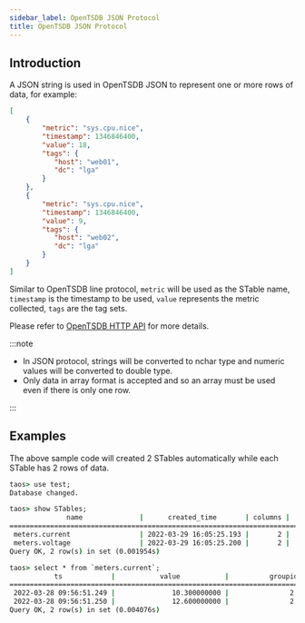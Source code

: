 ```yaml
---
sidebar_label: OpenTSDB JSON Protocol
title: OpenTSDB JSON Protocol
---
```



## Introduction

A JSON string is used in OpenTSDB JSON to represent one or more rows of data, for example:

```json
[
    {
        "metric": "sys.cpu.nice",
        "timestamp": 1346846400,
        "value": 18,
        "tags": {
           "host": "web01",
           "dc": "lga"
        }
    },
    {
        "metric": "sys.cpu.nice",
        "timestamp": 1346846400,
        "value": 9,
        "tags": {
           "host": "web02",
           "dc": "lga"
        }
    }
]
```

Similar to OpenTSDB line protocol, `metric` will be used as the STable name, `timestamp` is the timestamp to be used, `value` represents the metric collected, `tags` are the tag sets.


Please refer to [OpenTSDB HTTP API](http://opentsdb.net/docs/build/html/api_http/put.html) for more details.

:::note
- In JSON protocol, strings will be converted to nchar type and numeric values will be converted to double type.
- Only data in array format is accepted and so an array must be used even if there is only one row.

:::

## Examples

<Tabs defaultValue="java" groupId="lang">
  <TabItem label="Java" value="java">
    <JavaJson />
  </TabItem>
  <TabItem label="Python" value="Python">
    <PyJson />
  </TabItem>
  <TabItem label="Go" value="go">
    <GoJson />
  </TabItem>
  <TabItem label="Rust" value="rust">
    <RustJson />
  </TabItem>
  <TabItem label="Node.js" value="nodejs">
    <NodeJson />
  </TabItem>
  <TabItem label="C#" value="csharp">
    <CsJson />
  </TabItem>
  <TabItem label="C" value="c">
    <CJson />
  </TabItem>
</Tabs>

The above sample code will created 2 STables automatically while each STable has 2 rows of data.

```cmd
taos> use test;
Database changed.

taos> show STables;
              name              |      created_time       | columns |  tags  |   tables    |
============================================================================================
 meters.current                 | 2022-03-29 16:05:25.193 |       2 |      2 |           1 |
 meters.voltage                 | 2022-03-29 16:05:25.200 |       2 |      2 |           1 |
Query OK, 2 row(s) in set (0.001954s)

taos> select * from `meters.current`;
           ts            |           value           |          groupid          |            location            |
===================================================================================================================
 2022-03-28 09:56:51.249 |              10.300000000 |               2.000000000 | California.SanFrancisco               |
 2022-03-28 09:56:51.250 |              12.600000000 |               2.000000000 | California.SanFrancisco               |
Query OK, 2 row(s) in set (0.004076s)
```
